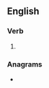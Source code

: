 ==English==

===Verb===
{{head|en|verb form}}

# {{en-third-person singular of|reseed}}

===Anagrams===
* {{l|en|seeders}}